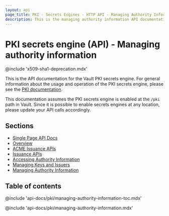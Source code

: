 ```yaml
---
layout: api
page_title: PKI - Secrets Engines - HTTP API - Managing Authority Information
description: This is the managing authority information API documentation for the Vault PKI secrets engine.
---
```


# PKI secrets engine (API) - Managing authority information

@include 'x509-sha1-deprecation.mdx'

This is the API documentation for the Vault PKI secrets engine. For general
information about the usage and operation of the PKI secrets engine, please see
the [PKI documentation](/vault/docs/secrets/pki).

This documentation assumes the PKI secrets engine is enabled at the `/pki` path
in Vault. Since it is possible to enable secrets engines at any location, please
update your API calls accordingly.

## Sections

- [Single Page API Docs](/vault/api-docs/secret/pki)
- [Overview](/vault/api-docs/secret/pki/overview)
- [ACME Issuance APIs](/vault/api-docs/secret/pki/acme-issuance)
- [Issuance APIs](/vault/api-docs/secret/pki/issuance)
- [Accessing Authority Information](/vault/api-docs/secret/pki/accessing-authority-information)
- [Managing Keys and Issuers](/vault/api-docs/secret/pki/managing-keys-and-issuers)
- [Managing Authority Information](/vault/api-docs/secret/pki/managing-authority-information)

## Table of contents

@include 'api-docs/pki/managing-authority-information-toc.mdx'

@include 'api-docs/pki/managing-authority-information.mdx'

